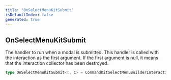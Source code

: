```yaml
---
title: "OnSelectMenuKitSubmit"
isDefaultIndex: false
generated: true
---
```



<!-- This file was generated from the CommandKit source. Do not modify. Instead, re-run the "docgen" script -->


## OnSelectMenuKitSubmit

<GenerationInfo sourceFile="packages/commandkit/src/components/v1/select-menu/common.ts" sourceLine="14" packageName="commandkit" />

The handler to run when a modal is submitted. This handler is called with the interaction as the first argument.
If the first argument is null, it means that the interaction collector has been destroyed.

```ts title="Signature"
type OnSelectMenuKitSubmit<T, C> = CommandKitSelectMenuBuilderInteractionCollectorDispatch<T, C>
```
